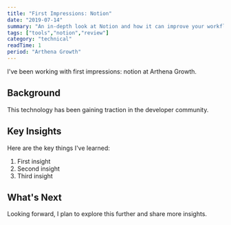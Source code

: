 ```yaml
---
title: "First Impressions: Notion"
date: "2019-07-14"
summary: "An in-depth look at Notion and how it can improve your workflow."
tags: ["tools","notion","review"]
category: "technical"
readTime: 1
period: "Arthena Growth"
---
```


I've been working with first impressions: notion at Arthena Growth.

## Background

This technology has been gaining traction in the developer community.

## Key Insights

Here are the key things I've learned:

1. First insight
2. Second insight
3. Third insight

## What's Next

Looking forward, I plan to explore this further and share more insights.

